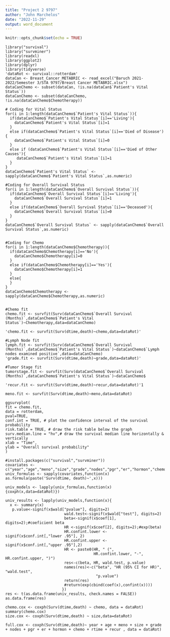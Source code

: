 ---
title: "Project 2 9797"
author: "John Marchelos"
date: "2022-11-29"
output: word_document
---
 
```{r setup, include=FALSE}
knitr::opts_chunk$set(echo = TRUE)
```

```{Kaplan Meier Estimates}
library("survival")
library("survminer")
library(readxl)
library(ggplot2)
library(dplyr)
library(tidyverse)
'dataRot <- survival::rotterdam'
dataCan <- Breast_Cancer_METABRIC <- read_excel("Baruch 2021-2022/Semester 3/STA 9797/Breast Cancer METABRIC.xlsx")
dataCanChemo <- subset(dataCan, !is.na(dataCan$`Patient's Vital Status`))
dataCanChemo <- subset(dataCanChemo, !is.na(dataCanChemo$Chemotherapy))
                       
# Coding for Vital Status
for(i in 1:length(dataCanChemo$`Patient's Vital Status`)){
  if(dataCanChemo$`Patient's Vital Status`[i]=='Living'){
    dataCanChemo$`Patient's Vital Status`[i]=1
  }
  else if(dataCanChemo$`Patient's Vital Status`[i]=='Died of Disease'){
    dataCanChemo$`Patient's Vital Status`[i]=0
  }
  else if (dataCanChemo$`Patient's Vital Status`[i]=='Died of Other Causes'){
     dataCanChemo$`Patient's Vital Status`[i]=1
  }
}
dataCanChemo$`Patient's Vital Status` <- sapply(dataCanChemo$`Patient's Vital Status`,as.numeric)

#Coding for Overall Survival Status
for(i in 1:length(dataCanChemo$`Overall Survival Status`)){
  if(dataCanChemo$`Overall Survival Status`[i]=='Living'){
    dataCanChemo$`Overall Survival Status`[i]=1
  }
  else if(dataCanChemo$`Overall Survival Status`[i]=='Deceased'){
    dataCanChemo$`Overall Survival Status`[i]=0
  }
}
dataCanChemo$`Overall Survival Status` <- sapply(dataCanChemo$`Overall Survival Status`,as.numeric)


#Coding for Chemo
for(i in 1:length(dataCanChemo$Chemotherapy)){
  if(dataCanChemo$Chemotherapy[i]=='No'){
    dataCanChemo$Chemotherapy[i]=0
  }
  else if(dataCanChemo$Chemotherapy[i]=='Yes'){
    dataCanChemo$Chemotherapy[i]=1
  }
  else{
  }
}
dataCanChemo$Chemotherapy <- sapply(dataCanChemo$Chemotherapy,as.numeric)


#Chemo fit
chemo.fit <- survfit(Surv(dataCanChemo$`Overall Survival (Months)`,dataCanChemo$`Patient's Vital Status`)~Chemotherapy,data=dataCanChemo)
                     
'chemo.fit <- survfit(Surv(dtime,death)~chemo,data=dataRot)'

#Lymph Node fit
lymph.fit <- survfit(Surv(dataCanChemo$`Overall Survival (Months)`,dataCanChemo$`Patient's Vital Status`)~dataCanChemo$`Lymph nodes examined positive`,data=dataCanChemo)
'grade.fit <- survfit(Surv(dtime,death)~grade,data=dataRot)'

#Tumor Stage fit
tumorstage.fit <- survfit(Surv(dataCanChemo$`Overall Survival (Months)`,dataCanChemo$`Patient's Vital Status`)~dataCanChemo$

'recur.fit <- survfit(Surv(dtime,death)~recur,data=dataRot)'1

meno.fit <- survfit(Surv(dtime,death)~meno,data=dataRot)

ggsurvplot(
fit = chemo.fit,
data = rotterdam,
pval=TRUE,
conf.int = TRUE, # plot the confidence interval of the survival probability
risk.table = TRUE, # draw the risk table below the graph
surv.median.line = "hv",# draw the survival median line horizontally & vertically
xlab = "Time",
ylab = "Overall survival probability"
)
```


```{Cox Model for each Univariate}
#install.packages(c("survival","survminer"))
covariates <- c("year","age","meno","size","grade","nodes","pgr","er","hormon","chemo","rtime","recur")
univ_formulas <- sapply(covariates,function(x) as.formula(paste('Surv(dtime, death)~',x)))

univ_models <- lapply(univ_formulas,function(x){coxph(x,data=dataRot)})

univ_results <- lapply(univ_models,function(x){
  x <- summary(x)
   p.value<-signif(x$wald["pvalue"], digits=2)
                          wald.test<-signif(x$wald["test"], digits=2)
                          beta<-signif(x$coef[1], digits=2);#coeficient beta
                          HR <-signif(x$coef[2], digits=2);#exp(beta)
                          HR.confint.lower <- signif(x$conf.int[,"lower .95"], 2)
                          HR.confint.upper <- signif(x$conf.int[,"upper .95"],2)
                          HR <- paste0(HR, " (", 
                                       HR.confint.lower, "-", HR.confint.upper, ")")
                          res<-c(beta, HR, wald.test, p.value)
                          names(res)<-c("beta", "HR (95% CI for HR)", "wald.test", 
                                        "p.value")
                          return(res)
                          #return(exp(cbind(coef(x),confint(x))))
                         })
res <- t(as.data.frame(univ_results, check.names = FALSE))
as.data.frame(res)

chemo.cox <- coxph(Surv(dtime,death) ~ chemo, data = dataRot)
summary(chemo.cox)
size.cox <- coxph(Surv(dtime,death) ~ size,data=dataRot)

full.cox <- coxph(Surv(dtime,death)~ year + age + meno + size + grade + nodes + pgr + er + hormon + chemo + rtime + recur , data = dataRot)

```